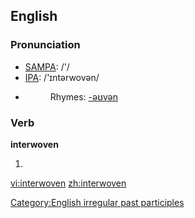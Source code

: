==English==

===Pronunciation===
*[[w:SAMPA|SAMPA]]: /'/
*[[w:IPA|IPA]]: /'ɪntərwovən/
*{{audio|en-us-interwoven.ogg|Audio (US)}}
*:Rhymes: [[Rhymes:English:-əʊvən|-əʊvən]]

===Verb===
'''interwoven'''
# {{past participle of|[[interweave]]}}

[[Category:English irregular past participles]]

[[vi:interwoven]]
[[zh:interwoven]]